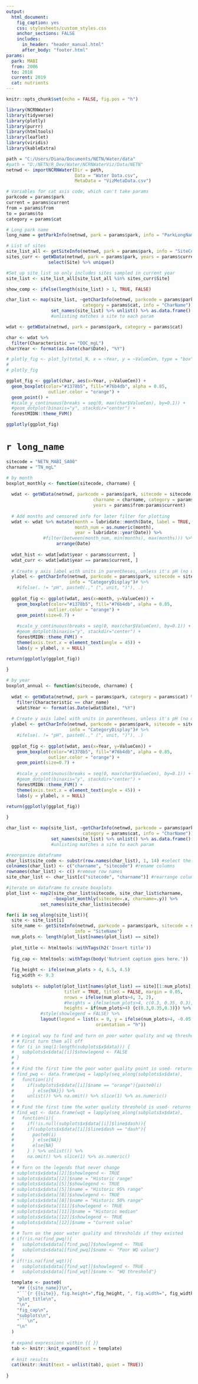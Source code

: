 ```yaml
---
output: 
  html_document:
    fig_caption: yes
    css: stylesheets/custom_styles.css
    anchor_sections: FALSE
    includes: 
      in_header: "header_manual.html" 
      after_body: "footer.html"
params:
  park: MABI
  from: 2006
  to: 2018
  current: 2019
  cat: nutrients
---
```

```r
knitr::opts_chunk$set(echo = FALSE, fig.pos = "h")
```

```r
library(NCRNWater)
library(tidyverse)
library(plotly)
library(purrr)
library(htmltools)
library(leaflet)
library(viridis)
library(kableExtra)
```

```r
path = "C:/Users/Diana/Documents/NETN/Water/data"
#path = "D:/NETN/R_Dev/Water/NCRNWaterViz/Data/NETN"
netnwd <- importNCRNWater(Dir = path, 
                          Data = "Water Data.csv", 
                          MetaData = "VizMetaData.csv")

```
```r
# Variables for cat asis code, which can't take params
parkcode = params$park
current = params$current
from = params$from
to = params$to
category = params$cat

# Long park name
long_name = getParkInfo(netnwd, park = params$park, info = "ParkLongName")

# List of sites
site_list_all <- getSiteInfo(netnwd, park = params$park, info = "SiteCode")
sites_curr <- getWData(netnwd, park = params$park, years = params$current) %>% 
                select(Site) %>% unique()

#Set up site_list so only includes sites sampled in current year
site_list <- site_list_all[site_list_all %in% sites_curr$Site] 

show_comp <- ifelse(length(site_list) > 1, TRUE, FALSE)

```

```r
char_list <- map(site_list, ~getCharInfo(netnwd, parkcode = params$park, sitecode = ., 
                             category = params$cat, info = "CharName")) %>%  
                 set_names(site_list) %>% unlist() %>% as.data.frame() 
                 #unlisting matches a site to each param

wdat <- getWData(netnwd, park = params$park, category = params$cat) 

char <- wdat %>% 
  filter(Characteristic == "DOC_mgL")
char$Year <- format(as.Date(char$Date), "%Y")

# plotly_fig <- plot_ly(total_N, x = ~Year, y = ~ValueCen, type = "box")
# 
# plotly_fig

ggplot_fig <- ggplot(char, aes(x=Year, y=ValueCen)) +
  geom_boxplot(color="#1378b5", fill="#76b4db", alpha = 0.85,
                outlier.color = "orange") +
  geom_point() +
  #scale_y_continuous(breaks = seq(0, max(char$ValueCen), by=0.1)) +
  #geom_dotplot(binaxis="y", stackdir="center") +
  forestMIDN::theme_FVM()

ggplotly(ggplot_fig)

```

# `r long_name` {.tabset .tabset-fade .tabset-pills}

``` r

sitecode = "NETN_MABI_SA00"
charname = "TN_mgL"

# by month
boxplot_monthly <- function(sitecode, charname) {
  
  wdat <- getWData(netnwd, parkcode = params$park, sitecode = sitecode, 
                                 charname = charname, category = params$cat,
                                 years = params$from:params$current)
  
  # Add months and censored info for later filter for plotting
  wdat <- wdat %>% mutate(month = lubridate::month(Date, label = TRUE, abbr = TRUE),
                          month_num = as.numeric(month),
                          year = lubridate::year(Date)) %>% 
              #filter(between(month_num, min(months), max(months))) %>% 
                   arrange(Date)
  
  wdat_hist <- wdat[wdat$year < params$current, ] 
  wdat_curr <- wdat[wdat$year == params$current, ]
  
  # Create y axis label with units in parentheses, unless it's pH (no units)
  ylabel <- getCharInfo(netnwd, parkcode = params$park, sitecode = sitecode, charname = charname,
                        info = "CategoryDisplay")# %>% 
    #ifelse(. != "pH", paste0(.," (", unit, ")"), .)
  
  ggplot_fig <- ggplot(wdat, aes(x=month, y=ValueCen)) +
    geom_boxplot(color="#1378b5", fill="#76b4db", alpha = 0.85,
                outlier.color = "orange") +
    geom_point(size=0.7) +
  
    #scale_y_continuous(breaks = seq(0, max(char$ValueCen), by=0.1)) +
    #geom_dotplot(binaxis="y", stackdir="center") +
    forestMIDN::theme_FVM() +
    theme(axis.text.x = element_text(angle = 45)) +
    labs(y = ylabel, x = NULL)

return(ggplotly(ggplot_fig))
  
}

# by year
boxplot_annual <- function(sitecode, charname) {
  
  wdat <- getWData(netnwd, park = params$park, category = params$cat) %>% 
    filter(Characteristic == char_name) 
    wdat$Year <- format(as.Date(wdat$Date), "%Y")
    
  # Create y axis label with units in parentheses, unless it's pH (no units)
  ylabel <- getCharInfo(netnwd, parkcode = params$park, sitecode = sitecode, charname = charname,
                        info = "CategoryDisplay")# %>% 
    #ifelse(. != "pH", paste0(.," (", unit, ")"), .)
    
  ggplot_fig <- ggplot(wdat, aes(x=Year, y=ValueCen)) +
    geom_boxplot(color="#1378b5", fill="#76b4db", alpha = 0.85,
                outlier.color = "orange") +
    geom_point(size=0.7) +
  
    #scale_y_continuous(breaks = seq(0, max(char$ValueCen), by=0.1)) +
    #geom_dotplot(binaxis="y", stackdir="center") +
    forestMIDN::theme_FVM() +
    theme(axis.text.x = element_text(angle = 45)) +
    labs(y = ylabel, x = NULL)

return(ggplotly(ggplot_fig))
  
}

```

```r

char_list <- map(site_list, ~getCharInfo(netnwd, parkcode = params$park, sitecode = ., 
                             category = params$cat, info = "CharName")) %>%  
                 set_names(site_list) %>% unlist() %>% as.data.frame() 
                 #unlisting matches a site to each param

#reorganize dataframe                 
char_list$site_code <- substr(row.names(char_list), 1, 14) #select the site code
colnames(char_list) <- c("charname", "sitecode") #rename columns
rownames(char_list) <- c() #remove row names
site_char_list <- char_list[c("sitecode", "charname")] #rearrange column order

#iterate on dataframe to create boxplots
plot_list <- map2(site_char_list$sitecode, site_char_list$charname, 
                  ~boxplot_monthly(sitecode=.x, charname=.y)) %>% 
             set_names(site_char_list$sitecode)

```

```r

for(i in seq_along(site_list)){
  site <- site_list[i]
  site_name <- getSiteInfo(netnwd, parkcode = params$park, sitecode = site, 
                          info = "SiteName")
  num_plots <- length(plot_list[names(plot_list) == site])
  
  plot_title <- htmltools::withTags(h2('Insert title'))
                                                 
  fig_cap <- htmltools::withTags(body('Nutrient caption goes here.'))
  
  fig_height <- ifelse(num_plots > 4, 6.5, 4.5)
  fig_width <- 9.3
  
  subplots <- subplot(plot_list[names(plot_list) == site][1:num_plots],
                      titleY = TRUE, titleX = FALSE, margin = 0.05,
                      nrows = ifelse(num_plots>4, 3, 2),
                      #heights = ifelse(num_plots>4, c(0.3, 0.35, 0.3), c(0.3, 0.3))) %>% 
                      heights = if(num_plots>4) {c(0.3,0.35,0.3)}) %>% 
             #style(showlegend = FALSE) %>% 
             layout(legend = list(x = 0, y = ifelse(num_plots>4, -0.05, -0.08),
                                  orientation = "h"))
  
  # # Logical way to find and turn on poor water quality and wq thresholds
  # # First turn them all off
  # for (i in seq(1:length(subplots$x$data))) {
  #   subplots$x$data[[i]]$showlegend <- FALSE
  # }
  # 
  # # Find the first time the poor water quality point is used- returns the index number
  # find_pwq <- data.frame(pwq = lapply(seq_along(subplots$x$data), 
  #   function(i){
  #     if(subplots$x$data[[i]]$name == "orange"){paste0(i)
  #       } else{NA}}) %>% 
  #     unlist()) %>% na.omit() %>% slice(1) %>% as.numeric()
  # 
  # # Find the first time the water quality threshold is used- returns the index number
  # find_wqt <- data.frame(wqt = lapply(seq_along(subplots$x$data),
  #   function(i){
  #     if(!is.null(subplots$x$data[[i]]$line$dash)){
  #     if(subplots$x$data[[i]]$line$dash == "dash"){
  #       paste0(i)
  #       } else{NA}}
  #       else{NA}
  #     } ) %>% unlist()) %>%
  #     na.omit() %>% slice(1) %>% as.numeric()
  # 
  # # Turn on the legends that never change
  # subplots$x$data[[2]]$showlegend <- TRUE
  # subplots$x$data[[2]]$name = "Historic range"
  # subplots$x$data[[5]]$showlegend <- TRUE
  # subplots$x$data[[5]]$name = "Historic 95% range"
  # subplots$x$data[[8]]$showlegend <- TRUE
  # subplots$x$data[[8]]$name = "Historic 50% range"
  # subplots$x$data[[11]]$showlegend <- TRUE
  # subplots$x$data[[11]]$name = "Historic median"
  # subplots$x$data[[12]]$showlegend <- TRUE
  # subplots$x$data[[12]]$name = "Current value"
  # 
  # # Turn on the poor water quality and thresholds if they existed
  # if(!is.na(find_pwq)){
  #   subplots$x$data[[find_pwq]]$showlegend <- TRUE
  #   subplots$x$data[[find_pwq]]$name <- "Poor WQ value"}
  # 
  # if(!is.na(find_wqt)){
  #   subplots$x$data[[find_wqt]]$showlegend <- TRUE
  #   subplots$x$data[[find_wqt]]$name <- "WQ threshold"}

  template <- paste0(
    "## {{site_name}}\n",
    "```{r {{site}}, fig.height=",fig_height, ", fig.width=", fig_width,", echo = FALSE}\n",
    "plot_title\n",
    "\n",
    "fig_cap\n",
    "subplots\n",
    "```\n",
    "\n"
  )
  
  # expand expressions within {{ }}
  tab <- knitr::knit_expand(text = template)
  
  # knit results
  cat(knitr::knit(text = unlist(tab), quiet = TRUE))
  
}

```



